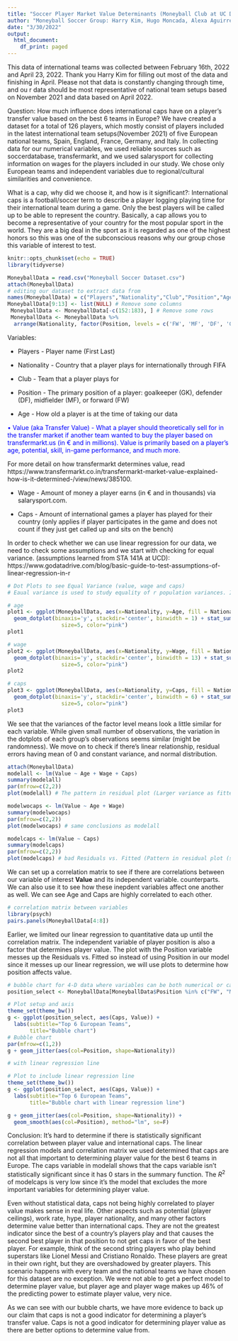 ```yaml
---
title: "Soccer Player Market Value Determinants (Moneyball Club at UC Davis)"
author: "Moneyball Soccer Group: Harry Kim, Hugo Moncada, Alexa Aguirre, Eric Sun, Thomas Venner, Walter Mymala"
date: "3/30/2022"
output:
  html_document:
    df_print: paged
---
```


This data of international teams was collected between February 16th, 2022 and April 23, 2022. Thank you Harry Kim for filling out most of the data and finishing in April. Please not that data is constantly changing through time, and ou r data should be most representative of national team setups based on November 2021 and data based on April 2022. 

Question: How much influence does international caps have on a player's transfer value based on the best 6 teams in Europe? We have created a dataset for a total of 126 players, which mostly consist of players included in the latest international team setups(November 2021) of five
European national teams, Spain, England, France, Germany, and Italy. In collecting data for our numerical variables, we used reliable sources such as soccerdatabase, transfermarkt, and we used salarysport for collecting information on wages for the players included in our study. We chose only European teams and independent variables due to regional/cultural similarities and convenience.

What is a cap, why did we choose it, and how is it significant?: International caps is a football/soccer term to describe a player logging playing time for their international team during a game. Only the best players will be called up to be able to represent the country. Basically, a cap allows you to become a representative of your country for the most popular sport in the world. They are a big deal in the sport as it is regarded as one of the highest honors so this was one of the subconscious reasons why our group chose this variable of interest to test.

```r
knitr::opts_chunk$set(echo = TRUE)
library(tidyverse)
```

```r
MoneyballData = read.csv("Moneyball Soccer Dataset.csv")
attach(MoneyballData)
# editing our dataset to extract data from
names(MoneyballData) = c("Players","Nationality","Club","Position","Age","Value","Wage","Caps") 
MoneyballData[9:13] <- list(NULL) # Remove some columns
 MoneyballData <- MoneyballData[-c(152:183), ] # Remove some rows
 MoneyballData <- MoneyballData %>% 
  arrange(Nationality, factor(Position, levels = c('FW', 'MF', 'DF', 'GK'))) # rearrange dataset for more user friendliness
```

Variables:

* Players - Player name (First Last)

* Nationality - Country that a player plays for internationally through FIFA

* Club - Team that a player plays for 

* Position - The primary position of a player: goalkeeper (GK), defender (DF), midfielder (MF), or forward (FW)

* Age - How old a player is at the time of taking our data

<span style="color: blue;">
• Value (aka Transfer Value) - What a player should theoretically sell for in the transfer market if another team wanted to buy the player based on transfermarkt.us (in € and in millions). Value is primarily based on a player's age, potential, skill, in-game performance, and much more. 

For more detail on how transfermarkt determines value, read https://www.transfermarkt.co.in/transfermarkt-market-value-explained-how-is-it-determined-/view/news/385100.
</span>

* Wage - Amount of money a player earns (in € and in thousands) via salarysport.com. 

* Caps - Amount of international games a player has played for their country (only applies if player participates in the game and does not count if they just get called up and sits on the bench)

In order to check whether we can use linear regression for our data, we need to check some assumptions and we start with checking for equal variance. (assumptions learned from STA 141A at UCD): https://www.godatadrive.com/blog/basic-guide-to-test-assumptions-of-linear-regression-in-r

```r
# Dot Plots to see Equal Variance (value, wage and caps)
# Eaual variance is used to study equality of r population variances. If the r error variances σ_i^2 are equal, so will the expected values of the absolute deviations. Unequal error variances imply differing expected values of the absolute deviations 

# age
plot1 <- ggplot(MoneyballData, aes(x=Nationality, y=Age, fill = Nationality)) + scale_fill_manual(values=c("#FDDA24", "#FFFFFF", "#0072BB", "#000000", "#007CC3", "#E60026")) +
  geom_dotplot(binaxis='y', stackdir='center', binwidth = 1) + stat_summary(fun=median, geom="point", shape=18,
                 size=5, color="pink") 
plot1

# wage
plot2 <- ggplot(MoneyballData, aes(x=Nationality, y=Wage, fill = Nationality)) + scale_fill_manual(values=c("#FDDA24", "#FFFFFF", "#0072BB", "#000000", "#007CC3", "#E60026")) +
  geom_dotplot(binaxis='y', stackdir='center', binwidth = 13) + stat_summary(fun=median, geom="point", shape=18,
                 size=5, color="pink") 
plot2

# caps
plot3 <- ggplot(MoneyballData, aes(x=Nationality, y=Caps, fill = Nationality)) + scale_fill_manual(values=c("#FDDA24", "#FFFFFF", "#0072BB", "#000000", "#007CC3", "#E60026")) +
  geom_dotplot(binaxis='y', stackdir='center', binwidth = 6) + stat_summary(fun=median, geom="point", shape=18,
                 size=5, color="pink") 
plot3
```

We see that the variances of the factor level means look a little similar for each variable. While given small number of observations, the variation in the dotplots of each group's observations seems similar (might be randomness). We move on to check if there's linear relationship, residual errors having mean of 0 and constant variance, and normal distribution.  

```r
attach(MoneyballData)
modelall <- lm(Value ~ Age + Wage + Caps)
summary(modelall)
par(mfrow=c(2,2))
plot(modelall) # The pattern in residual plot (Larger variance as fitted gets larger) but residual errors have mean value of zero, Normally distributed based on Q-Q plot, Errors have constant variance based on Scale-Location. Mbappe looks like a high leverage point based on Residuals vs Leverage.
```

```r
modelwocaps <- lm(Value ~ Age + Wage)
summary(modelwocaps)
par(mfrow=c(2,2))
plot(modelwocaps) # same conclusions as modelall
```

```r
modelcaps <- lm(Value ~ Caps)
summary(modelcaps)
par(mfrow=c(2,2))
plot(modelcaps) # bad Residuals vs. Fitted (Pattern in residual plot (smaller variance as fitted gets larger and residual errors have mean value not zero)
```

We can set up a correlation matrix to see if there are correlations between our variable of interest **Value** and its independent variable.  counterparts. We can also use it to see how these inepdent variables affect one another as well. We can see Age and Caps are highly correlated to each other.

```r
# correlation matrix between variables
library(psych)
pairs.panels(MoneyballData[4:8])
```

Earlier, we limited our linear regression to quantitative data up until the correlation matrix. The independent variable of player position is also a factor that determines player value. The plot with the Position variable messes up the Residuals vs. Fitted so instead of using Position in our model since it messes up our linear regression, we will use plots to determine how position affects value.

```r
# bubble chart for 4-D data where variables can be both numerical or categorical
position_select <- MoneyballData[MoneyballData$Position %in% c("FW", "MF", "DF", "GK"), ]

# Plot setup and axis
theme_set(theme_bw())  
g <- ggplot(position_select, aes(Caps, Value)) + 
  labs(subtitle="Top 6 European Teams",
       title="Bubble chart")
# Bubble chart
par(mfrow=c(1,2))
g + geom_jitter(aes(col=Position, shape=Nationality)) 

# with linear regression line

# Plot to include linear regression line
theme_set(theme_bw())  
g <- ggplot(position_select, aes(Caps, Value)) + 
  labs(subtitle="Top 6 European Teams",
       title="Bubble chart with linear regression line")

g + geom_jitter(aes(col=Position, shape=Nationality)) + 
  geom_smooth(aes(col=Position), method="lm", se=F)
```

Conclusion: It's hard to determine if there is statistically significant correlation between player value and international caps. The linear regression models and correlation matrix we used  determined that caps are not all that important to determining player value for the best 6 teams in Europe. The caps variable in modelall shows that the caps variable isn't statistically significant since it has 0 stars in the summary function. The $R^2$ of modelcaps is very low since it's the model that excludes the more important variables for determining player value.

Even without statistical data, caps not being highly correlated to player value makes sense in real life. Other aspects such as potential (player ceilings), work rate, hype, player nationality, and many other factors determine value better than international caps. They are not the greatest indicator since the best of a country's players play and that causes the second best player in that position to not get caps in favor of the best player. For example, think of the second string players who play behind superstars like Lionel Messi and Cristiano Ronaldo. These players are great in their own right, but they are overshadowed by greater players. This scenario happens with every team and the national teams we have chosen for this dataset are no exception. We were not able to get a perfect model to determine player value, but player age and player wage makes up 46% of the predicting power to estimate player value, very nice.

As we can see with our bubble charts, we have more evidence to back up our claim that caps is not a good indicator for determining a player's transfer value. Caps is not a good indicator for determining player value as there are better options to determine value from.

```r
```


